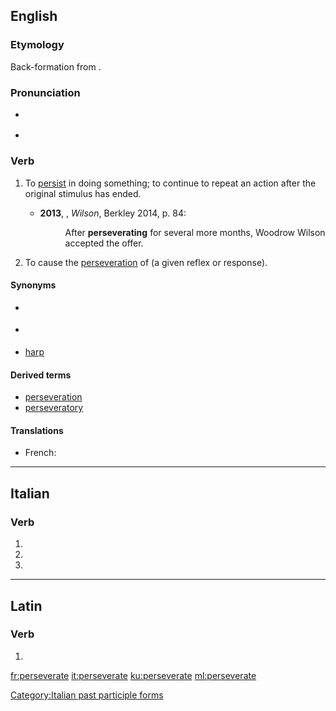 ==English==

===Etymology===
Back-formation from {{term|perseveration|lang=en}}. 

===Pronunciation===
* {{a|UK}} {{IPA|/pəːˈsɛvəɹeɪt/|lang=en}}
* {{a|US}} {{IPA|/pɚˈsɛvəˌɹeɪt/|lang=en}}

===Verb===
{{en-verb|perseverat}}

# {{cx|instransitive|chiefly|psychology|lang=en}} To [[persist]] in doing something; to continue to repeat an action after the original stimulus has ended.
#*'''2013''', {{w|A Scott Berg}}, ''Wilson'', Berkley 2014, p. 84:
#*:After '''perseverating''' for several more months, Woodrow Wilson accepted the offer.
# {{cx|transitive|psychology|lang=en}} To cause the [[perseveration]] of (a given reflex or response).

====Synonyms====
* {{l|en|obsesses}} {{qualifier|excess attention or obsession}}
* {{l|en|keep on}} {{qualifier|to repeat}}
* [[harp#Verb|harp]] {{qualifier|to repeat; verb}}

====Derived terms====
* [[perseveration]]
* [[perseveratory]]

====Translations====
{{trans-top|behaviour of exclusive and lasting obsession to a detail others consider minor}}
{{trans-mid}}
{{trans-bottom}}

{{trans-top|to repeat or continue a pattern}}
{{trans-mid}}
{{trans-bottom}}
{{checktrans-top}}
* French: {{t-check|fr|persévérer}}
{{trans-bottom}}

----

==Italian==

===Verb===
{{head|it|verb form}}

# {{inflection of|perseverare||2|p|pres|indc|lang=it}}
# {{inflection of|perseverare||2|p|impr|lang=it}}
# {{feminine plural of|perseverato|lang=it}}

[[Category:Italian past participle forms]]

----

==Latin==

===Verb===
{{la-verb-form|persevērāte}}

# {{inflection of|persevērō||2|p|pres|actv|impr|lang=la}}

[[fr:perseverate]]
[[it:perseverate]]
[[ku:perseverate]]
[[ml:perseverate]]